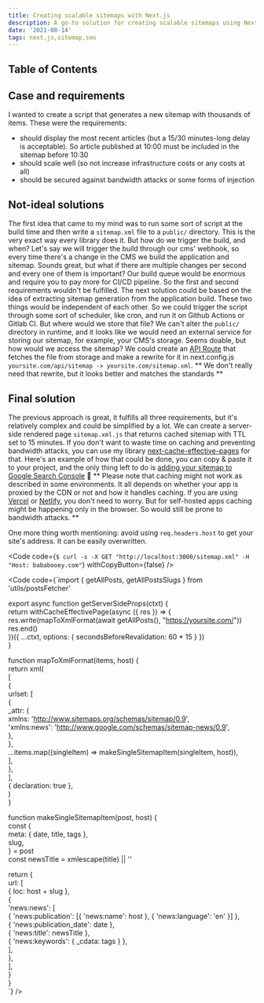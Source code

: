 ```yaml
---
title: Creating scalable sitemaps with Next.js
description: A go-to solution for creating scalable sitemaps using Next.js with minimal effort and costs
date: '2021-08-14'
tags: next.js,sitemap,seo
---
```


## Table of Contents

## Case and requirements

I wanted to create a script that generates a new sitemap with thousands of items. These were the requirements:
- should display the most recent articles (but a 15/30 minutes-long delay is acceptable). So article published at 10:00 must be included in the sitemap before 10:30
- should scale well (so not increase infrastructure costs or any costs at all)
- should be secured against bandwidth attacks or some forms of injection

## Not-ideal solutions

The first idea that came to my mind was to run some sort of script at the build time and then write a `sitemap.xml` file to a `public/` directory. This is the very exact way every library does it. But how do we trigger the build, and when?
Let's say we will trigger the build through our cms' webhook, so every time there's a change in the CMS we build the application and sitemap. Sounds great, but what if there are multiple changes per second and every one of them is important? Our build queue would be enormous and require you to pay more for CI/CD pipeline. So the first and second requirements wouldn't be fulfilled.
The next solution could be based on the idea of extracting sitemap generation from the application build. These two things would be independent of each other. So we could trigger the script through some sort of scheduler, like cron, and run it on Github Actions or Gitlab CI. But where would we store that file? We can't alter the `public/` directory in runtime, and it looks like we would need an external service for storing our sitemap, for example, your CMS's storage.
Seems doable, but how would we access the sitemap? We could create an [API Route](https://nextjs.org/docs/api-routes/introduction) that fetches the file from storage and make a rewrite for it in next.config.js `yoursite.com/api/sitemap -> yoursite.com/sitemap.xml`.
** We don't really need that rewrite, but it looks better and matches the standards **

## Final solution

The previous approach is great, it fulfills all three requirements, but it's relatively complex and could be simplified by a lot. We can create a server-side rendered page `sitemap.xml.js` that returns cached sitemap with TTL set to 15 minutes. If you don't want to waste time on caching and preventing bandwidth attacks, you can use my library [next-cache-effective-pages](https://github.com/bmstefanski/next-cache-effective-pages) for that.
Here's an example of how that could be done, you can copy & paste it to your project, and the only thing left to do is [adding your sitemap to Google Search Console](https://developers.google.com/search/docs/advanced/sitemaps/build-sitemap#addsitemap) 🤠
** Please note that caching might not work as described in some environments. It all depends on whether your app is proxied by the CDN or not and how it handles caching. If you are using [Vercel](https://vercel.com/docs/edge-network/caching) or [Netlify](https://www.netlify.com/products/edge/), you don't need to worry. But for self-hosted apps caching might be happening only in the browser. So would still be prone to bandwidth attacks. **

One more thing worth mentioning: avoid using `req.headers.host` to get your site's address. It can be easily overwritten.

<Code code={`$ curl -s -X GET "http://localhost:3000/sitemap.xml" -H "Host: bababooey.com"`} withCopyButton={false} />

<Code code={`import { getAllPosts, getAllPostsSlugs } from 'utils/postsFetcher'  
  
  
export async function getServerSideProps(ctxt) {  
  return withCacheEffectivePage(async ({ res }) => {  
    res.write(mapToXmlFormat(await getAllPosts(), "https://yoursite.com/"))  
    res.end()  
  })({ ...ctxt, options: { secondsBeforeRevalidation: 60 * 15 } })  
}  
  
function mapToXmlFormat(items, host) {  
  return xml(  
    [  
      {  
        urlset: [  
          {  
            _attr: {  
              xmlns: 'http://www.sitemaps.org/schemas/sitemap/0.9',  
              'xmlns:news': 'http://www.google.com/schemas/sitemap-news/0.9',  
            },  
          },  
          ...items.map((singleItem) => makeSingleSitemapItem(singleItem, host)),  
        ],  
      },  
    ],  
    { declaration: true },  
  )  
}  
  
function makeSingleSitemapItem(post, host) {  
  const {  
    meta: { date, title, tags },  
    slug,  
  } = post  
  const newsTitle = xmlescape(title) || ''  
  
  return {  
    url: [  
      { loc: host + slug },  
      {  
        'news:news': [  
          { 'news:publication': [{ 'news:name': host }, { 'news:language': 'en' }] },  
          { 'news:publication_date': date },  
          { 'news:title': newsTitle },  
          { 'news:keywords': { _cdata: tags } },  
        ],  
      },  
    ],  
  }  
}  
`} />
